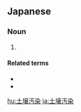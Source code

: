 ==Japanese==
{{ja-kanjitab|ど|じょう|お|せん|yomi=o}}

===Noun===
{{ja-noun|どじょうおせん}}

# {{l|en|soil pollution|id=pollution of soil}}

====Related terms====
* {{ja-r|土壌|どじょう}}
* {{ja-r|汚染|おせん}}

[[hu:土壌汚染]]
[[ja:土壌汚染]]
